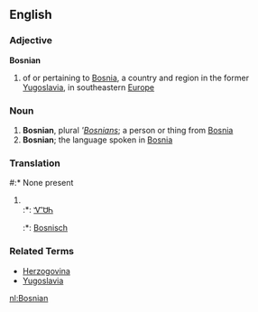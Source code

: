 ==English==
===Adjective===
'''Bosnian'''

# of or pertaining to [[Bosnia]], a country and region in the former [[Yugoslavia]], in southeastern [[Europe]]

===Noun===


# '''Bosnian''', plural '''[[Bosnians]]''; a person or thing from [[Bosnia]]
# '''Bosnian'''; the language spoken in [[Bosnia]]

===Translation===
#:* None present
#<br>
#:*{{chr}}: [[ᏉᏌᏂ]]
#:*{{nl}}: [[Bosnisch]]

===Related Terms===
*[[Herzogovina]]
*[[Yugoslavia]]


[[nl:Bosnian]]